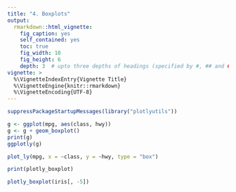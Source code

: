 ```yaml
---
title: "4. Boxplots"
output:
  rmarkdown::html_vignette:
    fig_caption: yes
    self_contained: yes
    toc: true
    fig_width: 10
    fig_height: 6
    depth: 3  # upto three depths of headings (specified by #, ## and ###)  
vignette: >
  %\VignetteIndexEntry{Vignette Title}
  %\VignetteEngine{knitr::rmarkdown}
  %\VignetteEncoding{UTF-8}
---
```


```r
suppressPackageStartupMessages(library("plotlyutils"))
```

```r
g <- ggplot(mpg, aes(class, hwy))
g <- g + geom_boxplot()
print(g)
ggplotly(g)
```

```r
plot_ly(mpg, x = ~class, y = ~hwy, type = "box")
```



```r
print(plotly_boxplot)
```

```r
plotly_boxplot(iris[, -5])
```


